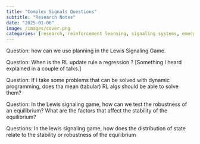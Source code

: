 ```yaml
---
title: "Complex Signals Questions"
subtitle: "Research Notes"
date: "2025-01-06"
image: /images/cover.png
categories: [research, reinforcement learning, signaling systems, emergent languages]
---
```


Question: how can we use planning in the Lewis Signaling Game.

Question: When is the RL update rule a regression ? [Something I heard explained in a couple of talks.]

Question: If I take some problems that can be solved with dynamic programming, does tha mean (tabular) RL algs should be able to solve them?

Question: In the Lewis signaling game, how can we test the robustness of an equilibrium? What are the factors that affect the stability of the equilibrium?

Questions: In the lewis signaling game, how does the distribution of state relate to the stability or robustness of the equilibrium